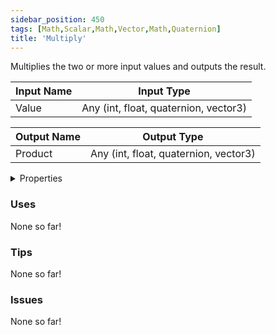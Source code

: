 ```yaml
---
sidebar_position: 450
tags: [Math,Scalar,Math,Vector,Math,Quaternion]
title: 'Multiply'
---
```


Multiplies the two or more input values and outputs the result.



<IChip uuid="4738d696-d05a-42ee-a182-7641c429ae06"/>

| Input Name | Input Type |
|-----------|-----------|
| Value | Any (int, float, quaternion, vector3) |

| Output Name | Output Type |
|-----------|-----------|
| Product | Any (int, float, quaternion, vector3) |


<details>
  <summary>Properties</summary>
  <div>
    <div>
    <table>
      <thead>
        <tr>
          <th>Is beta required?</th>
          <th>No</th>
        </tr>
        <tr>
          <th>Is this chip a trolling risk?</th>
          <th>No</th>
        </tr>
        <tr>
          <th>Is this chip a role assignment risk?</th>
          <th>No</th>
        </tr>
        <tr>
          <th>Chip UUID</th>
          <th>4738d696-d05a-42ee-a182-7641c429ae06</th>
        </tr>
        <tr>
          <th>Room availability</th>
          <th>Available everywhere</th>
        </tr>
      </thead>
    </table>
    </div>
  </div>
</details>

### Uses

None so far!

### Tips

None so far!

### Issues

None so far!